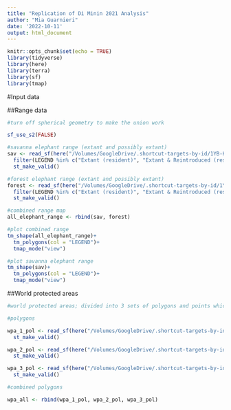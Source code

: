 ```yaml
---
title: "Replication of Di Minin 2021 Analysis"
author: "Mia Guarnieri"
date: '2022-10-11'
output: html_document
---
```


```r
knitr::opts_chunk$set(echo = TRUE)
library(tidyverse)
library(here)
library(terra)
library(sf)
library(tmap)
```

#Input data

##Range data

```r
#turn off spherical geometry to make the union work

sf_use_s2(FALSE)

#savanna elephant range (extant and possibly extant)
sav <- read_sf(here("/Volumes/GoogleDrive/.shortcut-targets-by-id/1YB-Hz3L-kWyiZMg2UM89GQkvqXyZUW1H/HWC_data/Geospatial Data/range_data/iucn_range_sav_elephant/data_0.shp")) %>% 
  filter(LEGEND %in% c("Extant (resident)", "Extant & Reintroduced (resident)", "Possibly Extant (resident)")) %>% 
  st_make_valid()

#forest elephant range (extant and possibly extant)
forest <- read_sf(here("/Volumes/GoogleDrive/.shortcut-targets-by-id/1YB-Hz3L-kWyiZMg2UM89GQkvqXyZUW1H/HWC_data/Geospatial Data/range_data/iucn_range_forest_elephant/data_0.shp")) %>% 
  filter(LEGEND %in% c("Extant (resident)", "Extant & Reintroduced (resident)", "Possibly Extant (resident)")) %>% 
  st_make_valid()

#combined range map
all_elephant_range <- rbind(sav, forest)

#plot combined range
tm_shape(all_elephant_range)+
  tm_polygons(col = "LEGEND")+
  tmap_mode("view")

#plot savanna elephant range
tm_shape(sav)+
  tm_polygons(col = "LEGEND")+
  tmap_mode("view")
```

##World protected areas

```r
#world protected areas; divided into 3 sets of polygons and points which need to be merged together to create one polygon layer and one points layer

#polygons

wpa_1_pol <- read_sf(here("/Volumes/GoogleDrive/.shortcut-targets-by-id/1YB-Hz3L-kWyiZMg2UM89GQkvqXyZUW1H/HWC_data/Geospatial Data/protected_areas/WDPA_Africa_Oct2022_shp/WDPA_WDOECM_Oct2022_Public_AF_shp_0/WDPA_WDOECM_Oct2022_Public_AF_shp-polygons.shp")) %>% 
  st_make_valid()

wpa_2_pol <- read_sf(here("/Volumes/GoogleDrive/.shortcut-targets-by-id/1YB-Hz3L-kWyiZMg2UM89GQkvqXyZUW1H/HWC_data/Geospatial Data/protected_areas/WDPA_Africa_Oct2022_shp/WDPA_WDOECM_Oct2022_Public_AF_shp_1/WDPA_WDOECM_Oct2022_Public_AF_shp-polygons.shp")) %>% 
  st_make_valid()

wpa_3_pol <- read_sf(here("/Volumes/GoogleDrive/.shortcut-targets-by-id/1YB-Hz3L-kWyiZMg2UM89GQkvqXyZUW1H/HWC_data/Geospatial Data/protected_areas/WDPA_Africa_Oct2022_shp/WDPA_WDOECM_Oct2022_Public_AF_shp_2/WDPA_WDOECM_Oct2022_Public_AF_shp-polygons.shp")) %>% 
  st_make_valid()

#combined polygons

wpa_all <- rbind(wpa_1_pol, wpa_2_pol, wpa_3_pol)

```

